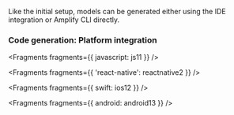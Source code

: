 Like the initial setup, models can be generated either using the IDE integration or Amplify CLI directly.

### Code generation: Platform integration


<Fragments fragments={{ javascript: js11 }} />


<Fragments fragments={{ 'react-native': reactnative2 }} />


<Fragments fragments={{ swift: ios12 }} />


<Fragments fragments={{ android: android13 }} />
